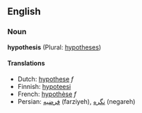 ==English==

===Noun===
'''hypothesis''' (Plural: [[hypotheses]])

====Translations====
*Dutch: [[hypothese]] ''f''
*Finnish: [[hypoteesi]]
*French: [[hypothèse]] ''f''
*Persian: [[فرضیه]] (farziyeh), [[نگره]] (negareh)